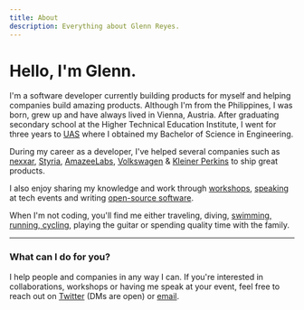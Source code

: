 ```yaml
---
title: About
description: Everything about Glenn Reyes.
---
```



<AboutHeader />

# Hello, I'm Glenn.

I'm a software developer currently building products for myself and helping companies build amazing products. Although I'm from the Philippines, I was born, grew up and have always lived in Vienna, Austria. After graduating secondary school at the Higher Technical Education Institute, I went for three years to [UAS](https://www.technikum-wien.at/en/) where I obtained my Bachelor of Science in Engineering.

During my career as a developer, I've helped several companies such as [nexxar](https://nexxar.com), [Styria](https://styria.com), [AmazeeLabs](https://amazeelabs.com), [Volkswagen](http://volkswagen.com) & [Kleiner Perkins](https://kleinerperkins.com) to ship great products.

I also enjoy sharing my knowledge and work through [workshops](/workshops/), [speaking](/talks/) at tech events and writing [open-source software](https://github.com/glennreyes).

When I'm not coding, you'll find me either traveling, diving, [swimming, running, cycling](https://www.strava.com/athletes/14875783), playing the guitar or spending quality time with the family.

---

### What can I do for you?

I help people and companies in any way I can. If you're interested in collaborations, workshops or having me speak at your event, feel free to reach out on [Twitter](https://twitter.com/glnnrys) (DMs are open) or [email](mailto:glenn@glennreyes.com?subject=Hey%20Glenn!).
